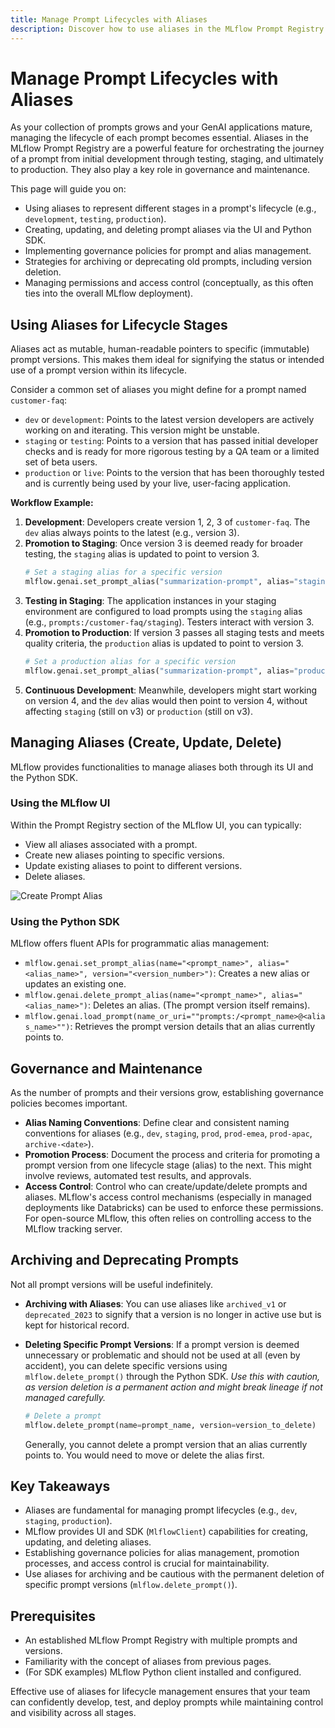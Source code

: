 ```yaml
---
title: Manage Prompt Lifecycles with Aliases
description: Discover how to use aliases in the MLflow Prompt Registry to manage the lifecycle of your prompts, from development to production, and for implementing governance.
---
```


# Manage Prompt Lifecycles with Aliases

As your collection of prompts grows and your GenAI applications mature, managing the lifecycle of each prompt becomes essential. Aliases in the MLflow Prompt Registry are a powerful feature for orchestrating the journey of a prompt from initial development through testing, staging, and ultimately to production. They also play a key role in governance and maintenance.

This page will guide you on:

- Using aliases to represent different stages in a prompt's lifecycle (e.g., `development`, `testing`, `production`).
- Creating, updating, and deleting prompt aliases via the UI and Python SDK.
- Implementing governance policies for prompt and alias management.
- Strategies for archiving or deprecating old prompts, including version deletion.
- Managing permissions and access control (conceptually, as this often ties into the overall MLflow deployment).

## Using Aliases for Lifecycle Stages

Aliases act as mutable, human-readable pointers to specific (immutable) prompt versions. This makes them ideal for signifying the status or intended use of a prompt version within its lifecycle.

Consider a common set of aliases you might define for a prompt named `customer-faq`:

- `dev` or `development`: Points to the latest version developers are actively working on and iterating. This version might be unstable.
- `staging` or `testing`: Points to a version that has passed initial developer checks and is ready for more rigorous testing by a QA team or a limited set of beta users.
- `production` or `live`: Points to the version that has been thoroughly tested and is currently being used by your live, user-facing application.

**Workflow Example:**

1.  **Development**: Developers create version 1, 2, 3 of `customer-faq`. The `dev` alias always points to the latest (e.g., version 3).
2.  **Promotion to Staging**: Once version 3 is deemed ready for broader testing, the `staging` alias is updated to point to version 3.
    ```python
    # Set a staging alias for a specific version
    mlflow.genai.set_prompt_alias("summarization-prompt", alias="staging", version=2)
    ```
3.  **Testing in Staging**: The application instances in your staging environment are configured to load prompts using the `staging` alias (e.g., `prompts:/customer-faq/staging`). Testers interact with version 3.
4.  **Promotion to Production**: If version 3 passes all staging tests and meets quality criteria, the `production` alias is updated to point to version 3.
    ```python
    # Set a production alias for a specific version
    mlflow.genai.set_prompt_alias("summarization-prompt", alias="production", version=3)
    ```
5.  **Continuous Development**: Meanwhile, developers might start working on version 4, and the `dev` alias would then point to version 4, without affecting `staging` (still on v3) or `production` (still on v3).

## Managing Aliases (Create, Update, Delete)

MLflow provides functionalities to manage aliases both through its UI and the Python SDK.

### Using the MLflow UI

Within the Prompt Registry section of the MLflow UI, you can typically:

- View all aliases associated with a prompt.
- Create new aliases pointing to specific versions.
- Update existing aliases to point to different versions.
- Delete aliases.

![Create Prompt Alias](/images/llms/prompt-registry/create-prompt-alias.png)

### Using the Python SDK

MLflow offers fluent APIs for programmatic alias management:

- `mlflow.genai.set_prompt_alias(name="<prompt_name>", alias="<alias_name>", version="<version_number>")`: Creates a new alias or updates an existing one.
- `mlflow.genai.delete_prompt_alias(name="<prompt_name>", alias="<alias_name>")`: Deletes an alias. (The prompt version itself remains).
- `mlflow.genai.load_prompt(name_or_uri=""prompts:/<prompt_name>@<alias_name>"")`: Retrieves the prompt version details that an alias currently points to.

## Governance and Maintenance

As the number of prompts and their versions grow, establishing governance policies becomes important.

- **Alias Naming Conventions**: Define clear and consistent naming conventions for aliases (e.g., `dev`, `staging`, `prod`, `prod-emea`, `prod-apac`, `archive-<date>`).
- **Promotion Process**: Document the process and criteria for promoting a prompt version from one lifecycle stage (alias) to the next. This might involve reviews, automated test results, and approvals.
- **Access Control**: Control who can create/update/delete prompts and aliases. MLflow's access control mechanisms (especially in managed deployments like Databricks) can be used to enforce these permissions. For open-source MLflow, this often relies on controlling access to the MLflow tracking server.

## Archiving and Deprecating Prompts

Not all prompt versions will be useful indefinitely.

- **Archiving with Aliases**: You can use aliases like `archived_v1` or `deprecated_2023` to signify that a version is no longer in active use but is kept for historical record.
- **Deleting Specific Prompt Versions**: If a prompt version is deemed unnecessary or problematic and should not be used at all (even by accident), you can delete specific versions using `mlflow.delete_prompt()` through the Python SDK. _Use this with caution, as version deletion is a permanent action and might break lineage if not managed carefully._

  ```python
  # Delete a prompt
  mlflow.delete_prompt(name=prompt_name, version=version_to_delete)
  ```

  Generally, you cannot delete a prompt version that an alias currently points to. You would need to move or delete the alias first.

## Key Takeaways

- Aliases are fundamental for managing prompt lifecycles (e.g., `dev`, `staging`, `production`).
- MLflow provides UI and SDK (`MlflowClient`) capabilities for creating, updating, and deleting aliases.
- Establishing governance policies for alias management, promotion processes, and access control is crucial for maintainability.
- Use aliases for archiving and be cautious with the permanent deletion of specific prompt versions (`mlflow.delete_prompt()`).

## Prerequisites

- An established MLflow Prompt Registry with multiple prompts and versions.
- Familiarity with the concept of aliases from previous pages.
- (For SDK examples) MLflow Python client installed and configured.

Effective use of aliases for lifecycle management ensures that your team can confidently develop, test, and deploy prompts while maintaining control and visibility across all stages.
